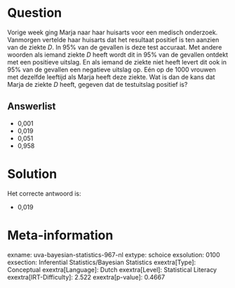 Question
========

Vorige week ging Marja naar haar huisarts voor een medisch onderzoek.
Vanmorgen vertelde haar huisarts dat het resultaat positief is ten
aanzien van de ziekte *D*. In 95% van de gevallen is deze test accuraat.
Met andere woorden als iemand ziekte *D* heeft wordt dit in 95% van de
gevallen ontdekt met een positieve uitslag. En als iemand de ziekte niet
heeft levert dit ook in 95% van de gevallen een negatieve uitslag op.
Eén op de 1000 vrouwen met dezelfde leeftijd als Marja heeft deze
ziekte. Wat is dan de kans dat Marja de ziekte *D* heeft, gegeven dat de
testuitslag positief is?

Answerlist
----------

* 0,001
* 0,019
* 0,051
* 0,958

Solution
========

Het correcte antwoord is: 

* 0,019

Meta-information
================
exname: uva-bayesian-statistics-967-nl
extype: schoice
exsolution: 0100
exsection: Inferential Statistics/Bayesian Statistics
exextra[Type]: Conceptual
exextra[Language]: Dutch
exextra[Level]: Statistical Literacy
exextra[IRT-Difficulty]: 2.522
exextra[p-value]: 0.4667

